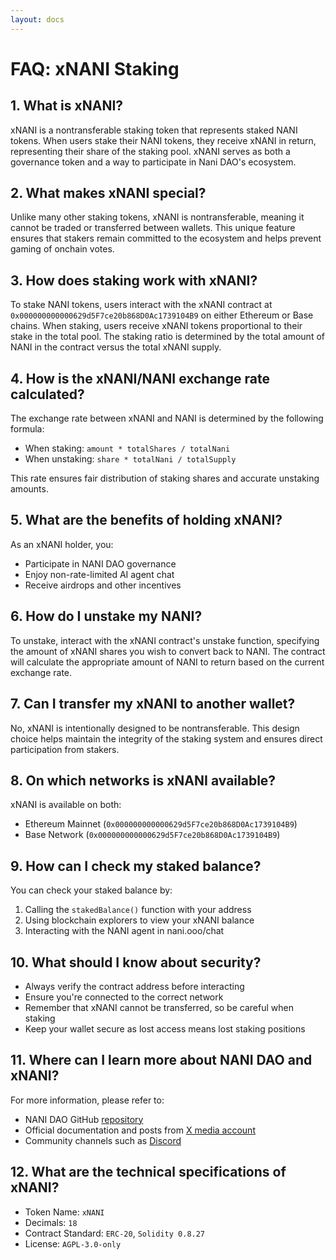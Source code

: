 ```yaml
---
layout: docs
---
```


# FAQ: xNANI Staking

## 1. What is xNANI?
xNANI is a nontransferable staking token that represents staked NANI tokens. When users stake their NANI tokens, they receive xNANI in return, representing their share of the staking pool. xNANI serves as both a governance token and a way to participate in Nani DAO's ecosystem.

## 2. What makes xNANI special?
Unlike many other staking tokens, xNANI is nontransferable, meaning it cannot be traded or transferred between wallets. This unique feature ensures that stakers remain committed to the ecosystem and helps prevent gaming of onchain votes.

## 3. How does staking work with xNANI?
To stake NANI tokens, users interact with the xNANI contract at `0x000000000000629d5F7ce20b868D0Ac1739104B9` on either Ethereum or Base chains. When staking, users receive xNANI tokens proportional to their stake in the total pool. The staking ratio is determined by the total amount of NANI in the contract versus the total xNANI supply.

## 4. How is the xNANI/NANI exchange rate calculated?
The exchange rate between xNANI and NANI is determined by the following formula:
- When staking: `amount * totalShares / totalNani`
- When unstaking: `share * totalNani / totalSupply`

This rate ensures fair distribution of staking shares and accurate unstaking amounts.

## 5. What are the benefits of holding xNANI?
As an xNANI holder, you:
- Participate in NANI DAO governance
- Enjoy non-rate-limited AI agent chat
- Receive airdrops and other incentives

## 6. How do I unstake my NANI?
To unstake, interact with the xNANI contract's unstake function, specifying the amount of xNANI shares you wish to convert back to NANI. The contract will calculate the appropriate amount of NANI to return based on the current exchange rate.

## 7. Can I transfer my xNANI to another wallet?
No, xNANI is intentionally designed to be nontransferable. This design choice helps maintain the integrity of the staking system and ensures direct participation from stakers.

## 8. On which networks is xNANI available?
xNANI is available on both:
- Ethereum Mainnet (`0x000000000000629d5F7ce20b868D0Ac1739104B9`)
- Base Network (`0x000000000000629d5F7ce20b868D0Ac1739104B9`)

## 9. How can I check my staked balance?
You can check your staked balance by:
1. Calling the `stakedBalance()` function with your address
2. Using blockchain explorers to view your xNANI balance
3. Interacting with the NANI agent in nani.ooo/chat

## 10. What should I know about security?
- Always verify the contract address before interacting
- Ensure you're connected to the correct network
- Remember that xNANI cannot be transferred, so be careful when staking
- Keep your wallet secure as lost access means lost staking positions

## 11. Where can I learn more about NANI DAO and xNANI?
For more information, please refer to:
- NANI DAO GitHub [repository](https://github.com/NaniDAO)
- Official documentation and posts from [X media account](https://twitter.com/nani__ooo)
- Community channels such as [Discord](https://discord.com/invite/P8FbGGtst8)

## 12. What are the technical specifications of xNANI?
- Token Name: `xNANI`
- Decimals: `18`
- Contract Standard: `ERC-20`, `Solidity 0.8.27`
- License: `AGPL-3.0-only`